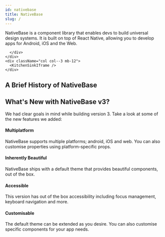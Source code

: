 ```yaml
---
id: nativebase
title: NativeBase
slug: /
---
```



<div className="tailwind">
  <div className="row m-0">
    <div className="col col--9 mb-12 p-0">
      <p className="text-md">
       NativeBase is a component library that enables devs to build universal design systems. It is built on top of React Native, allowing you to develop apps for Android, iOS and the Web.
      </p>
      <div className="mt-8 pl-2">
        <div className="row mb-2 m-0 -ml-3">
          <TileLink
            title="Installation Guide"
            url="installation"
            description="Setup NativeBase in your project"
            className="bg-cyan-600"
          />
          <TileLink
            title="Playground"
            url="https://snack.expo.io/@nishanbende/example"
            description="Try NativeBase on Snack by Expo"
            className="bg-teal-600"
          />
        </div>
        <div className="row m-0 -ml-3">
          <TileLink
            title="Theming"
            url="default-theme"
            description="Create your own Design System"
            className="bg-pink-600"
          />
          <TileLink
            title="Recipes"
            url="loginsignupforms"
            description="Popular Recipes for Apps"
            className="bg-indigo-600"
          />
        </div>
        
      </div>
    </div>
    <div className="col col--3 mb-12">
      <KitchenSinkIframe />
    </div>
  </div>
  <h2 className="text-3xl mb-12">A Brief History of NativeBase</h2>
  <div className="mt-4 ml-4">
    <NBHistory />
  </div>
<h2 className="text-3xl mt-12">What's New with NativeBase v3?</h2>

We had clear goals in mind while building version 3. Take a look at some of the new features we added:

<div className="mt-8">
  <h4 className="text-xl">Multiplatform</h4>
  <div>
    NativeBase supports multiple platforms; android, iOS and web. You can also
    customise properties using platform-specific props.
  </div>
</div>

<div className="mt-8">
  <h4 className="text-xl">Inherently Beautiful</h4>
  <div>
    NativeBase ships with a default theme that provides beautiful components,
    out of the box.
  </div>
</div>

<div className="mt-8">
  <h4 className="text-xl">Accessible</h4>
  <div>
    This version has out of the box accessibility including focus management,
    keyboard navigation and more.
  </div>
</div>

<div className="mt-8">
  <h4 className="text-xl">Customisable

</h4>
  <div>
The default theme can be extended as you desire. You can also customise specific components for your app needs.
  </div>
</div>

</div>
